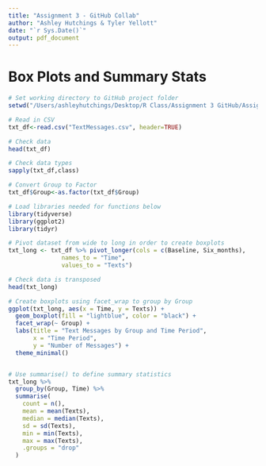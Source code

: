 ```yaml
---
title: "Assignment 3 - GitHub Collab"
author: "Ashley Hutchings & Tyler Yellott"
date: "`r Sys.Date()`"
output: pdf_document
---
```


# Box Plots and Summary Stats
```r
# Set working directory to GitHub project folder
setwd("/Users/ashleyhutchings/Desktop/R Class/Assignment 3 GitHub/Assignment3R")

# Read in CSV
txt_df<-read.csv("TextMessages.csv", header=TRUE)

# Check data
head(txt_df)

# Check data types
sapply(txt_df,class)

# Convert Group to Factor
txt_df$Group<-as.factor(txt_df$Group)

# Load libraries needed for functions below
library(tidyverse)
library(ggplot2)
library(tidyr)

# Pivot dataset from wide to long in order to create boxplots
txt_long <- txt_df %>% pivot_longer(cols = c(Baseline, Six_months),
               names_to = "Time",
               values_to = "Texts")

# Check data is transposed
head(txt_long)

# Create boxplots using facet_wrap to group by Group
ggplot(txt_long, aes(x = Time, y = Texts)) +
  geom_boxplot(fill = "lightblue", color = "black") +
  facet_wrap(~ Group) +
  labs(title = "Text Messages by Group and Time Period",
       x = "Time Period",
       y = "Number of Messages") +
  theme_minimal()


# Use summarise() to define summary statistics
txt_long %>%
  group_by(Group, Time) %>%
  summarise(
    count = n(),
    mean = mean(Texts),
    median = median(Texts),
    sd = sd(Texts),
    min = min(Texts),
    max = max(Texts),
    .groups = "drop"
  )

```



